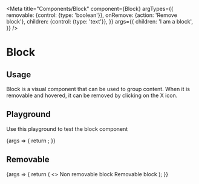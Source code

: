 
<Meta
  title="Components/Block"
  component={Block}
  argTypes={{
    removable: {control: {type: 'boolean'}},
    onRemove: {action: 'Remove block'},
    children: {control: {type: 'text'}},
  }}
  args={{
    children: 'I am a block',
  }}
/>

# Block

## Usage

Block is a visual component that can be used to group content.
When it is removable and hovered, it can be removed by clicking on the X icon.

## Playground

Use this playground to test the block component

<Canvas>
  <Story name="Standard">
    {args => {
      return <Block {...args} />;
    }}
  </Story>
</Canvas>

<ArgsTable story="Standard" />

## Removable

<Canvas>
  <Story name="Removable">
    {args => {
      return (
        <>
          <Block {...args}>
            Non removable block
          </Block>
          <Block {...args} removable={true} onRemove={action('Remove block')}>
            Removable block
          </Block>
        </>
      );
    }}
  </Story>
</Canvas>
